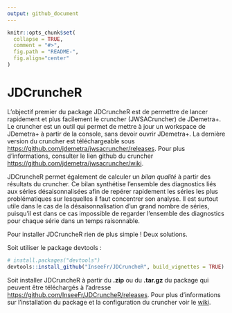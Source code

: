 ```yaml
---
output: github_document
---
```


<!-- README.md is generated from README.Rmd. Please edit that file -->

```r
knitr::opts_chunk$set(
  collapse = TRUE,
  comment = "#>",
  fig.path = "README-",
  fig.align="center"
)
```

# JDCruncheR

L'objectif premier du package JDCruncheR est de permettre de lancer rapidement et plus facilement le cruncher (JWSACruncher) de JDemetra+. Le cruncher est un outil qui permet de mettre à jour un workspace de JDemetra+ à partir de la console, sans devoir ouvrir JDemetra+. La dernière version du cruncher est téléchargeable sous <https://github.com/jdemetra/jwsacruncher/releases>. Pour plus d'informations, consulter le lien github du cruncher <https://github.com/jdemetra/jwsacruncher/wiki>.

JDCruncheR permet également de calculer un *bilan qualité* à partir des résultats du cruncher. Ce bilan synthétise l'ensemble des diagnostics liés aux séries désaisonnalisées afin de repérer rapidement les séries les plus problématiques sur lesquelles il faut concentrer son analyse. Il est surtout utile dans le cas de la désaisonnalisation d'un grand nombre de séries, puisqu'il est dans ce cas impossible de regarder l'ensemble des diagnostics pour chaque série dans un temps raisonnable.

Pour installer JDCruncheR rien de plus simple ! Deux solutions. 

Soit utiliser le package devtools : 
```r
# install.packages("devtools")
devtools::install_github("InseeFr/JDCruncheR", build_vignettes = TRUE)
```
Soit installer JDCruncheR à partir du **.zip** ou du **.tar.gz** du package qui peuvent être téléchargés à l'adresse <https://github.com/InseeFr/JDCruncheR/releases>. Pour plus d'informations sur l'installation du package et la configuration du cruncher voir le [wiki](https://github.com/InseeFr/JDCruncheR/wiki).


